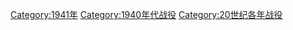 [[Category:1941年|Category:1941年]]
[[Category:1940年代战役|Category:1940年代战役]]
[[Category:20世纪各年战役|Category:20世纪各年战役]]